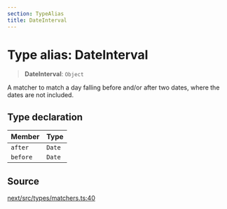 ```yaml
---
section: TypeAlias
title: DateInterval
---
```


# Type alias: DateInterval

> **DateInterval**: `Object`

A matcher to match a day falling before and/or after two dates, where the
dates are not included.

## Type declaration

| Member | Type |
| :------ | :------ |
| `after` | `Date` |
| `before` | `Date` |

## Source

[next/src/types/matchers.ts:40](https://github.com/gpbl/react-day-picker/blob/a8bfa5451/next/src/types/matchers.ts#L40)
